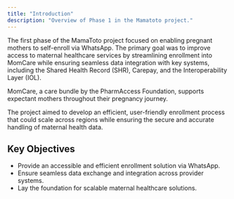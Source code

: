```yaml
---
title: "Introduction"
description: "Overview of Phase 1 in the Mamatoto project."
---
```


The first phase of the MamaToto project focused on enabling pregnant mothers to self-enroll via WhatsApp. The primary goal was to improve access to maternal healthcare services by streamlining enrollment into MomCare while ensuring seamless data integration with key systems, including the Shared Health Record (SHR), Carepay, and the Interoperability Layer (IOL).

MomCare, a care bundle by the PharmAccess Foundation, supports expectant mothers throughout their pregnancy journey.

The project aimed to develop an efficient, user-friendly enrollment process that could scale across regions while ensuring the secure and accurate handling of maternal health data.

## Key Objectives
- Provide an accessible and efficient enrollment solution via WhatsApp.
- Ensure seamless data exchange and integration across provider systems.
- Lay the foundation for scalable maternal healthcare solutions.
